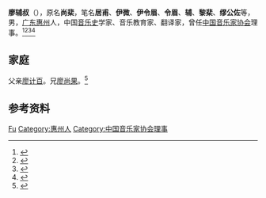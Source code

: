 {{Otheruses|other=名为辅的其他事物|辅}}

'''廖辅叔'''（{{bd|1907年||2002年}}），原名'''尚棐'''，笔名'''居甫'''、'''伊微'''、'''伊令眉'''、'''令眉'''、'''辅'''、'''黎棐'''、'''缪公佐'''等，男，[[广东|广东]][[惠州|惠州]]人，中国[[音乐史|音乐史]]学家、音乐教育家、翻译家，曾任[[中国音乐家协会|中国音乐家协会]]理事。<ref>{{Cite book|title=20世纪中华人物名字号辞典|author=周家珍编著|publisher=法律出版社|year=2000|isbn=9787503628320|location=北京|pages=}}</ref><ref>{{Cite book|title=中国近现代人物别名词典|author=徐为民编|publisher=沈阳出版社|year=1993|isbn=|location=沈阳|pages=}}</ref><ref>{{Cite book|title=中国当代艺术界名人录|author=中国名人研究院编; 异天, 戈德主编|publisher=社会科学文献出版社|year=1993|isbn=|location=北京|pages=}}</ref><ref>{{Cite book|title=中国当代文化艺术名人大辞典|author=刘波主编|publisher=国际文化出版公司|year=1993|isbn=9787800493898|location=北京|pages=}}</ref>

== 家庭 ==
父亲[[廖计百|廖计百]]。兄[[廖尚果|廖尚果]]。<ref>{{Cite web|title=《廖辅叔全集》首发式暨纪念音乐会在我校举办|url=https://www.ccom.edu.cn/xwyhd/dzxx/2018s/201808/t20180802_49548.html|accessdate=2021-02-03|work=中央音乐学院|archive-date=2022-01-07|archive-url=https://web.archive.org/web/20220107074216/https://www.ccom.edu.cn/xwyhd/dzxx/2018s/201808/t20180802_49548.html|dead-url=no}}</ref>

== 参考资料 ==
{{reflist}}

{{Navboxes
| title  = 廖辅叔在[[中国音乐家协会|中国音乐家协会]]的职务
| list1  =
{{中国音乐家协会第四届理事会}}
}}

{{Authority control}}
{{DEFAULTSORT:Liao廖}}
[[Category:廖姓|Fu]]
[[Category:惠州人|Category:惠州人]]
[[Category:中国音乐家协会理事|Category:中国音乐家协会理事]]

{{中国人物小作品}}